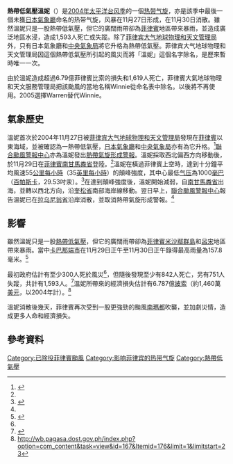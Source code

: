 {{NoteTA
|G1=Weather
|G2=TyphoonNew
|G3=TyphoonOld
|G4=單位
|G5=地名
}}
{{About|2004年的熱帶低氣壓溫妮|其他名為溫妮的風暴|熱帶氣旋溫妮}}
{{颱風基礎資訊
|颱風名稱 = 熱帶低氣壓溫妮
|外文名稱 = Tropical Depression Winnie
|外文語言 = 英語
|十分鐘平均風速JMA = 30|JMA=knot
|十分鐘平均風速CWB = 15|CWB=m/s
|十分鐘平均風速KMA = 14|KMA=m/s
|十分鐘平均風速PAGASA = 55
|十分鐘平均風速NCHMF = 55
|二分鐘平均風速 = 15|NMC=m/s
|代表圖像 = Winnie 2004-11-29 0520Z.jpg
|代表圖像名稱 = 在菲律賓上空的熱帶低氣壓溫妮
|形成日期 = 2004年11月27日
|消散日期 = 2004年11月30日
|最低氣壓 = 1000
|瞬間最大陣風 = 85
|財產損失 = 1,460萬[[美元|美元]]（2004年）
|死傷人數 = 842死51失蹤
|影響地區 = 菲律賓
|颱風路徑圖 = Winnie 2004 track.png
|風季年份 = 2004
|風季位置 = 太平洋
}}
'''熱帶低氣壓溫妮'''（{{lang-en|'''Tropical Depression Winnie'''}}）是[[2004年太平洋台风季|2004年太平洋台风季]]的一個[[热带气旋|热带气旋]]，亦是該季中最後一個未獲[[氣象廳_(日本)|日本氣象廳]]命名的热带气旋，风暴在11月27日形成，在11月30日消散。雖然溫妮只是一股熱帶低氣壓，但它的廣闊雨帶卻為[[菲律賓|菲律賓]]地區帶來暴雨，並造成廣泛地區水浸，造成1,593人死亡或失蹤。除了[[菲律宾大气地球物理和天文管理局|菲律宾大气地球物理和天文管理局]]外，只有日本氣象廳和[[中央氣象局|中央氣象局]]將它升格為熱帶低氣壓。菲律宾大气地球物理和天文管理局因這個熱帶低氣壓所引起的風災而將「溫妮」這個名字除名，是歷來暫時唯一一次。

由於溫妮造成超過6.79億菲律賓比索的損失和1,619人死亡，菲律賓大氣地球物理和天文服務管理局把該颱風的當地名稱Winnie從命名表中除名。以後將不再使用。2005選擇Warren替代Winnie。

==氣象歷史==
{{phs wikify}}
溫妮首次於2004年11月27日被[[菲律宾大气地球物理和天文管理局|菲律宾大气地球物理和天文管理局]]發現在[[菲律賓|菲律賓]]以東海域，並被確認為一熱帶低氣壓，[[氣象廳_(日本)|日本氣象廳]]和[[中央氣象局|中央氣象局]]亦有為它升格。<ref name="GPNov">{{cite web|author=Gary Padgett|publisher=Typhoon 2000|accessdate=May 21, 2010|date=March 27, 2005|title=Monthly Tropical Weather Summary for November 2004|url=http://www.typhoon2000.ph/garyp_mgtcs/nov04sum.txt|archive-date=2020-02-15|archive-url=https://web.archive.org/web/20200215125827/http://www.typhoon2000.ph/garyp_mgtcs/nov04sum.txt|dead-url=no}}</ref>[[聯合颱風警報中心|聯合颱風警報中心]]亦為溫妮發出[[熱帶氣旋形成警報|熱帶氣旋形成警報]]。溫妮採取西北偏西方向移動後，於11月29日在[[菲律賓|菲律賓]][[南甘馬粦省|南甘馬粦省]]{{link-en|蒂加翁|Tigaon, Camarines Sur}}登陸。<ref name="GPNov"/>溫妮在橫過菲律賓上空時，達到十分鐘平均風速55[[公里每小時|公里每小時]]（35[[英里每小時|英里每小時]]）的顛峰強度，其中心最低[[气压|气压]]為1000[[巴|毫巴]]（[[帕斯卡|百帕斯卡]]，29.53吋汞）。<ref name="Track">{{cite web|author=Gary Padgett|publisher=Typhoon 2000|date=January 4, 2005|accessdate=May 21, 2010|title=Monthly Tropical Cyclone Tracks: November 2004|url=http://www.typhoon2000.ph/garyp_mgtcs/nov04tks.txt|archive-date=2013-01-17|archive-url=https://web.archive.org/web/20130117024325/http://typhoon2000.ph/garyp_mgtcs/nov04tks.txt|dead-url=no}}</ref>在達到顛峰強度後，溫妮開始減弱，自[[南甘馬粦省|南甘馬粦省]]{{link-en|德爾加列戈|Del Gallego, Camarines Sur}}出海，並轉以西北方向，沿[[奎松省|奎松省]]南部海岸線移動。翌日早上，[[聯合颱風警報中心|聯合颱風警報中心]]報告溫妮已在[[拉乌尼翁省_(菲律宾)|拉乌尼翁省]]{{link-en|普戈 (地方)|Pugo, La Union|普戈}}沿岸消散，並取消熱帶氣旋形成警報。<ref name="GPNov"/>

==影響==
雖然溫妮只是一股[[熱帶低氣壓|熱帶低氣壓]]，但它的廣闊雨帶卻為[[菲律賓|菲律賓]][[米沙鄢群島|米沙鄢群島]]和[[呂宋|呂宋]]地區帶來暴雨。當中[[卡巴那端市|卡巴那端市]]在11月29日正午至11月30日正午錄得最高雨量為157.8毫米。<ref name="PADNOV">{{Cite web |url=http://www.australiasevereweather.com/cyclones/2005/summ0411.htm |title=Monthly Global Tropical Cyclone Summary November 2004<!-- Bot generated title --> |accessdate=2010-08-25 |archive-date=2008-09-28 |archive-url=https://web.archive.org/web/20080928215535/http://www.australiasevereweather.com/cyclones/2005/summ0411.htm |dead-url=no }}</ref>

最初政府估計有至少300人死於風災<ref name="GPNov"/>，但隨後發現至少有842人死亡，另有751人失蹤，共計有1,593人。<ref name="RW1">{{cite web|author=Agence France-Presse|publisher=ReliefWeb|date=December 10, 2004|accessdate=May 21, 2010|title=Philippine storms dead and missing toll nears 1,600|url=http://ocha-gwapps1.unog.ch/rw/rwb.nsf/db900sid/MHII-67J8XZ?OpenDocument&rc=3&emid=TC-2004-000131-PHL|archive-date=2011-07-07|archive-url=https://web.archive.org/web/20110707005551/http://ocha-gwapps1.unog.ch/rw/rwb.nsf/db900sid/MHII-67J8XZ?OpenDocument&rc=3&emid=TC-2004-000131-PHL|dead-url=yes}}</ref>溫妮所帶來的經濟損失估計有6.787億[[菲律賓披索|披索]]（約1,460萬[[美元|美元]]，以2004年計）。<ref>http://wb.pagasa.dost.gov.ph/index.php?option=com_content&task=view&id=167&Itemid=176&limit=1&limitstart=23{{dead link|date=2018年1月 |bot=InternetArchiveBot |fix-attempted=yes }}</ref>

溫妮消散後幾天，菲律賓再次受到一股更強勁的颱風[[颱風南瑪都_(2004年)|南瑪都]]吹襲，並加劇災情，造成更多人命和經濟損失。

==參考資料==
{{Reflist}}
{{菲律賓風災}}
{{2004 Pacific typhoon season buttons}}
[[Category:已除役菲律賓颱風|Category:已除役菲律賓颱風]]
[[Category:影响菲律宾的热带气旋|Category:影响菲律宾的热带气旋]]
[[Category:熱帶低氣壓|Category:熱帶低氣壓]]